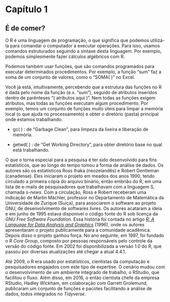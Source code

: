 # Capítulo 1 {.unnumbered}

## É de comer?

O R é uma linguagem de programação, o que significa que podemos utilizá-la para comandar o computador a executar operações. Para isso, usamos comandos estruturados seguindo a sintaxe desta linguagem. Por exemplo, podemos simplesmente fazer cálculos algébricos com R.

Podemos também usar funções, que são comandos programados para executar determinados procedimentos. Por exemplo, a função "sum" faz a soma de um conjunto de valores, como o "SOMA( )" no Excel.

Você já está, intuitivamente, percebendo que a estrutura das funções no R é dada pelo nome da função (e.x. "sum"), seguido de atributos inseridos dentro de parênteses "( atributos aqui )". Nem todas as funções exigem atributos, mas todas as funções executam algum procedimento. Por exemplo, temos um conjunto de funções muito úteis para limpar a memória local (o que ajuda no processamento) e obter o diretório (pasta) principal onde estamos trabalhando.

-   gc( ) : de "Garbage Clean", para limpeza da lixeira e liberação de memória.

-   getwd( ) : de "Get Working Directory", para obter diretório base no qual está trabalhando.

O que o torna especial para a pesquisa é ter sido desenvolvido para fins estatísticos, que ao longo do tempo tomou a forma de análise de dados. Os autores são os estatísticos Ross Ihaka (neozelandês) e Robert Gentleman (canadense). Eles iniciaram o projeto em meados dos anos 1990, tendo circulado a primeira cópia do arquivo binário, então embrião do R, em uma lista de e-mails de pesquisadores que trabalhavam com a linguagem S, chamada *s-news*. Com a circulação, Ross e Robert receberam uma indicação de Martin Mächler, professor no Departamento de Matemática da Universidade de Zurique (Suiça), para associarem o software ao projeto GNU, de desenvolvimento de softwares livres. Os autores acataram a ideia e em junho de 1995 estava disponível o código fonte do R sob licença da *GNU Free Software Foundation.* Essa história foi contada no artigo [*R: A Language for Data Analysis and Graphics*](https://www.tandfonline.com/doi/abs/10.1080/10618600.1996.10474713) (1996), onde os autores apresentaram o projeto publicamente para a comunidade acadêmica. Depois disso o projeto ganhou força. No ano seguinte, em 1997, foi fundado o *R Core Group*, composto por pessoas responsáveis pelo controle da versão do código fonte. Em 2002 foi disponibilizada a versão 1.0 do R, que passou por diversas atualizações até chegar a atual 4.4.1.

Até 2009, o R era usado por estatísticos, cientistas da computação e pesquisadores engajados com este tipo de expertise. O cenário mudou com o desenvolvimento de um ambiente integrado de trabalho, o RStudio, que facilitou o fluxo. Além disso, em 2016, o então cientista chefe da empresa RStudio, Hadley Wickham, em colaboração com Garrett Grolemund, publicaram um conjunto de funções e pacotes facilitando a análise de dados, todos integrados no *Tidyverse*.

